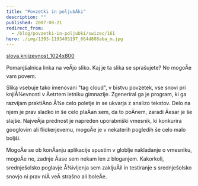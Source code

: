 ```yaml
---
title: "Povzetki in poljubÄki"
description: ""
published: 2007-08-21
redirect_from:
  - /blog/povzetki-in-poljubki/swizec/161
hero: ./img/1393-1193405197_664d808aba_m.jpg
---
```


[slova.knjizevnost_1024x800](http://www.flickr.com/photo_zoom.gne?id=1193405197&size=o)

Pomanjšalnica linka na veÄjo sliko. Kaj je ta slika se sprašujete? No mogoÄe vam povem.

Slika vsebuje tako imenovani "tag cloud", v bistvu povzetek, vse snovi pri knjiÅ¾evnosti v Äetrtem letniku gimnazije. Zgeneriral ga je program, ki ga razvijam praktiÄno Å¾e celo poletje in se ukvarja z analizo tekstov. Delo na njem je prav sladko in še celo plaÄan sem, da to poÄnem, zaradi Äesar je še slajše. NajveÄja prednost je napreden uporabniški vmesnik, ki konkurira googlovim ali flickerjevemu, mogoÄe je v nekaterih pogledih še celo malo boljši.

MogoÄe se ob konÄanju aplikacije spustim v globlje nakladanje o vmesniku, mogoÄe ne, zadnje Äase sem nekam len z bloganjem. Kakorkoli, srednješolsko poglavje Å¾ivljenja sem zakljuÄil in testiranje s srednješolsko snovjo ni prav niÄ veÄ strašno ali boleÄe.